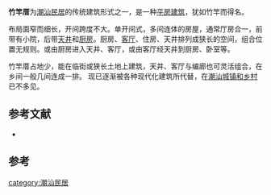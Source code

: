 '''竹竿厝'''为[[潮汕民居|潮汕民居]]的传统建筑形式之一，是一种[[平房|平房]][[建筑|建筑]]，犹如竹竿而得名{{r|r1}}。

布局面窄而细长，开间跨度不大。单开间式，多间连体的房屋，通常厅房合一，前带有小院，后带[[天井|天井]]和[[厨房|厨房]]{{r|r2}}。厨房、[[客厅|客厅]]、住房、天井排列成狭长的空间，组合位置无规则。或由厨房进入天井、客厅，或由客厅经天井到厨房、卧室等。

竹竿厝占地少，能在临街或狭长土地上建筑，天井、客厅与编廊也可灵活组合，在乡间一般几间连成一排。
现已逐渐被各种现代化建筑所代替，在[[潮汕地區|潮汕城镇和乡村]]已不多见{{r|r3}}。

==参考文献==
* {{cite book|author=蔡海松|title=潮汕民居|isbn=9787566800411}}

==参考==
{{reflist|refs=
<ref name="r1">{{cite web|title=潮汕民居—竹竿厝|url=http://wenhua.yongzhentang.com/3/6/19/20090522/9070.html}}</ref>
<ref name="r3">{{cite web|title=竹竿厝-汕头大学图书馆 潮汕特藏网|url=http://cstc.lib.stu.edu.cn/chaoshanzixun/chaoshanjianzhu/8572.html}}</ref>
<ref name="r2">{{cite book|author=蔡海松|title=潮汕民居|isbn=9787566800411}}</ref>
}}

{{潮汕建筑}}

[[category:潮汕民居|category:潮汕民居]]